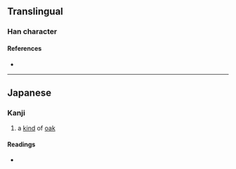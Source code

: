 {{character info}}
==Translingual==

===Han character===
{{Han char|rn=75|rad=木|as=08|sn=12|four=|canj=DMGN|ids=⿰木到}}

====References====
* {{Han ref|kx=0537.131|hdz=21229.071|uh=6921|ud=26913}}

----

==Japanese==

===Kanji===
{{ja-kanji|grade=|rs=木08}}

# a [[kind]] of [[oak]]

====Readings====
* {{ja-readings|on=|kun=[[くぬぎ]] (kunugi)}}